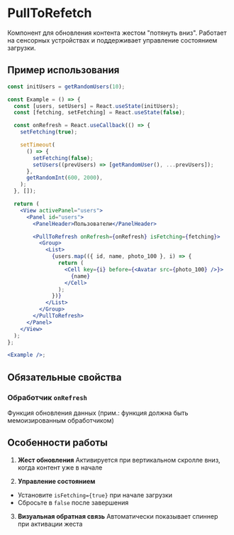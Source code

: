 <Overview>

# PullToRefetch

Компонент для обновления контента жестом "потянуть вниз". Работает на сенсорных устройствах и поддерживает управление состоянием загрузки.

</Overview>

## Пример использования

```jsx
const initUsers = getRandomUsers(10);

const Example = () => {
  const [users, setUsers] = React.useState(initUsers);
  const [fetching, setFetching] = React.useState(false);

  const onRefresh = React.useCallback(() => {
    setFetching(true);

    setTimeout(
      () => {
        setFetching(false);
        setUsers((prevUsers) => [getRandomUser(), ...prevUsers]);
      },
      getRandomInt(600, 2000),
    );
  }, []);

  return (
    <View activePanel="users">
      <Panel id="users">
        <PanelHeader>Пользователи</PanelHeader>

        <PullToRefresh onRefresh={onRefresh} isFetching={fetching}>
          <Group>
            <List>
              {users.map(({ id, name, photo_100 }, i) => {
                return (
                  <Cell key={i} before={<Avatar src={photo_100} />}>
                    {name}
                  </Cell>
                );
              })}
            </List>
          </Group>
        </PullToRefresh>
      </Panel>
    </View>
  );
};

<Example />;
```

## Обязательные свойства

### Обработчик `onRefresh`

Функция обновления данных (прим.: функция должна быть мемоизированным обработчиком)

## Особенности работы

1. **Жест обновления**
   Активируется при вертикальном скролле вниз, когда контент уже в начале

2. **Управление состоянием**

- Установите `isFetching={true}` при начале загрузки
- Сбросьте в `false` после завершения

3. **Визуальная обратная связь**
   Автоматически показывает спиннер при активации жеста
